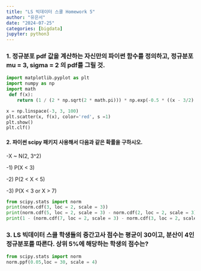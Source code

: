 ```yaml
---
title: "LS 빅데이터 스쿨 Homework 5"
author: "유은서"
date: "2024-07-25"
categories: [bigdata]
jupyter: python3
---
```

### 1. 정규분포 pdf 값을 계산하는 자신만의 파이썬 함수를 정의하고, 정규분포 mu = 3, sigma = 2 의 pdf를 그릴 것.
```python
import matplotlib.pyplot as plt
import numpy as np
import math
 def f(x):
    return (1 / (2 * np.sqrt(2 * math.pi))) * np.exp(-0.5 * ((x - 3/2) ** 2))

x = np.linspace(-3, 3, 100)
plt.scatter(x, f(x), color='red', s =1)
plt.show()
plt.clf()
```

#### 2. 파이썬 scipy 패키지 사용해서 다음과 같은 확률을 구하시오.

-X ~ N(2, 3^2)

-1) P(X < 3)

-2) P(2 < X < 5)

-3) P(X < 3 or X > 7)
```python
from scipy.stats import norm
print(norm.cdf(3, loc = 2, scale = 3))
print(norm.cdf(5, loc = 2, scale = 3) - norm.cdf(2, loc = 2, scale = 3))
print(1 - (norm.cdf(7, loc = 2, scale = 3) - norm.cdf(3, loc = 2, scale = 3)))
```

### 3. LS 빅데이터 스쿨 학생들의 중간고사 점수는 평균이 30이고, 분산이 4인 정규분포를 따른다. 상위 5%에 해당하는 학생의 점수는?
```python
from scipy.stats import norm
norm.ppf(0.05,loc = 30, scale = 4)
```